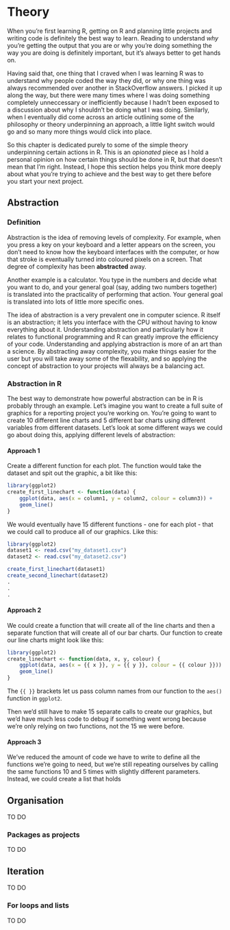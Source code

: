 # Theory

When you're first learning R, getting on R and planning little projects and writing code is definitely the best way to learn. Reading to understand *why* you're getting the output that you are or why you're doing something the way you are doing is definitely important, but it's always better to get hands on.

Having said that, one thing that I craved when I was learning R was to understand why people coded the way they did, or why one thing was always recommended over another in StackOverflow answers. I picked it up along the way, but there were many times where I was doing something completely unneccessary or inefficiently because I hadn't been exposed to a discussion about why I shouldn't be doing what I was doing. Similarly, when I eventually did come across an article outlining some of the philosophy or theory underpinning an approach, a little light switch would go and so many more things would click into place.

So this chapter is dedicated purely to some of the simple theory underpinning certain actions in R. This is an *opionated* piece as I hold a personal opinion on how certain things should be done in R, but that doesn't mean that I'm right. Instead, I hope this section helps you think more deeply about what you're trying to achieve and the best way to get there before you start your next project.

## Abstraction


### Definition

Abstraction is the idea of removing levels of complexity. For example, when you press a key on your keyboard and a letter appears on the screen, you don't need to know how the keyboard interfaces with the computer, or how that stroke is eventually turned into coloured pixels on a screen. That degree of complexity has been **abstracted** away.

Another example is a calculator. You type in the numbers and decide what you want to do, and your general goal (say, adding two numbers together) is translated into the practicality of performing that action. Your general goal is translated into lots of little more specific ones.

The idea of abstraction is a very prevalent one in computer science. R itself is an abstraction; it lets you interface with the CPU without having to know everything about it. Understanding abstraction and particularly how it relates to functional programming and R can greatly improve the efficiency of your code. Understanding and applying abstraction is more of an art than a science. By abstracting away complexity, you make things easier for the user but you will take away some of the flexability, and so applying the concept of abstraction to your projects will always be a balancing act.

### Abstraction in R

The best way to demonstrate how powerful abstraction can be in R is probably through an example. Let's imagine you want to create a full suite of graphics for a reporting project you're working on. You're going to want to create 10 different line charts and 5 different bar charts using different variables from different datasets. Let's look at some different ways we could go about doing this, applying different levels of abstraction:

#### Approach 1

Create a different function for each plot. The function would take the dataset and spit out the graphic, a bit like this:

```r
library(ggplot2)
create_first_linechart <- function(data) {
    ggplot(data, aes(x = column1, y = column2, colour = column3)) +
    geom_line()
}
```

We would eventually have 15 different functions - one for each plot - that we could call to produce all of our graphics. Like this:

```r
library(ggplot2)
dataset1 <- read.csv("my_dataset1.csv")
dataset2 <- read.csv("my_dataset2.csv")

create_first_linechart(dataset1)
create_second_linechart(dataset2)
.
.
.

```

#### Approach 2

We could create a function that will create all of the line charts and then a separate function that will create all of our bar charts. Our function to create our line charts might look like this:

```r
library(ggplot2)
create_linechart <- function(data, x, y, colour) {
    ggplot(data, aes(x = {{ x }}, y = {{ y }}, colour = {{ colour }})) +
    geom_line()
}
```

The `{{ }}` brackets let us pass column names from our function to the `aes()` function in `ggplot2`.

Then we'd still have to make 15 separate calls to create our graphics, but we'd have much less code to debug if something went wrong because we're only relying on two functions, not the 15 we were before.

#### Approach 3

We've reduced the amount of code we have to write to define all the functions we're going to need, but we're still repeating ourselves by calling the same functions 10 and 5 times with slightly different parameters. Instead, we could create a list that holds 

## Organisation

TO DO

### Packages as projects

TO DO

## Iteration

TO DO

### For loops and lists

TO DO